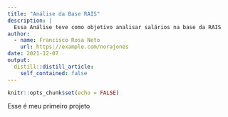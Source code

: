 ```yaml
---
title: "Análise da Base RAIS"
description: |
  Essa Análise teve como objetivo analisar salários na base da RAIS
author:
  - name: Francisco Rosa Neto
    url: https://example.com/norajones
date: 2021-12-07
output:
  distill::distill_article:
    self_contained: false
---
```



```r
knitr::opts_chunk$set(echo = FALSE)
```

Esse é meu primeiro projeto


